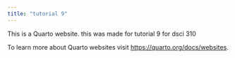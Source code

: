 ```yaml
---
title: "tutorial 9"
---
```


This is a Quarto website. this was made for tutorial 9 for dsci 310

To learn more about Quarto websites visit <https://quarto.org/docs/websites>.
